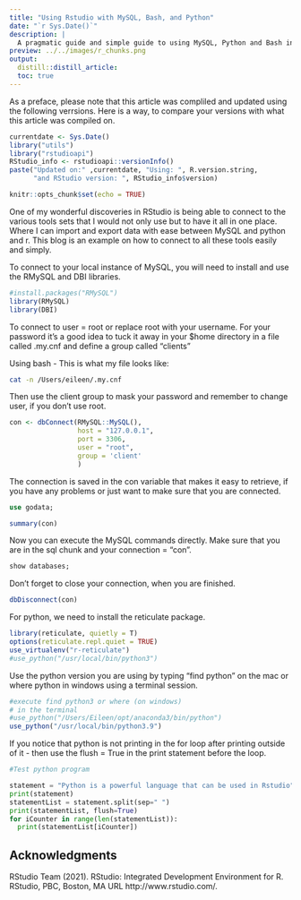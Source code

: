 ```yaml
---
title: "Using Rstudio with MySQL, Bash, and Python"
date: "`r Sys.Date()`"
description: |
  A pragmatic guide and simple guide to using MySQL, Python and Bash inside RStudio  
preview: ../../images/r_chunks.png
output: 
  distill::distill_article:
  toc: true
---  
```


As a preface, please note that this article was compliled and updated using the following verrsions. Here is a way, to compare your versions with what this article was compiled on.

```r
currentdate <- Sys.Date()
library("utils")
library("rstudioapi")
RStudio_info <- rstudioapi::versionInfo()
paste("Updated on:" ,currentdate, "Using: ", R.version.string,
      "and RStudio version: ", RStudio_info$version)

```


```r
knitr::opts_chunk$set(echo = TRUE)
```

One of my wonderful discoveries in RStudio is being able to connect to the various tools sets that I would not only use but to have it all in one place. Where I can import and export data with ease between MySQL and python and r. This blog is an example on how to connect to all these tools easily and simply. 

To connect to your local instance of MySQL, you will need to install and use the RMySQL and DBI libraries. 

```r
#install.packages("RMySQL")
library(RMySQL)
library(DBI)
```

To connect to user = root or replace root with your username. For your password it's a good idea to tuck it away in your $home directory in a file called .my.cnf and define a group called "clients"

Using bash - This is what my file looks like:

```bash
cat -n /Users/eileen/.my.cnf
```

Then use the client group to mask your password and remember to change user, if you don't use root.

```r
con <- dbConnect(RMySQL::MySQL(),
                 host = "127.0.0.1",
                 port = 3306, 
                 user = "root",
                 group = 'client'
                 )
```

The connection is saved in the con variable that makes it easy to retrieve, if you have any problems or just want to make sure that you are connected.

```sql
use godata;
```
 
```r
summary(con)
```
 
 Now you can execute the MySQL commands directly. Make sure that you are in the sql chunk and your connection = "con".
 
```sql
show databases;
```

Don't forget to close your connection, when you are finished.

```r
dbDisconnect(con)
```

For python, we need to install the reticulate package. 

```r
library(reticulate, quietly = T)
options(reticulate.repl.quiet = TRUE)
use_virtualenv("r-reticulate")
#use_python("/usr/local/bin/python3")
```

Use the python version you are using by typing "find python" on the mac or where python in windows using a terminal session. 

```r
#execute find python3 or where (on windows)
# in the terminal
#use_python("/Users/Eileen/opt/anaconda3/bin/python")
use_python("/usr/local/bin/python3.9")
```

If you notice that python is not printing in the for loop after printing outside of it - then use the flush = True in the print statement before the loop.

```python
#Test python program

statement = "Python is a powerful language that can be used in Rstudio"
print(statement)
statementList = statement.split(sep=" ")
print(statementList, flush=True)
for iCounter in range(len(statementList)):
  print(statementList[iCounter])
```

## Acknowledgments {.appendix}

  RStudio Team (2021). RStudio: Integrated Development
  Environment for R. RStudio, PBC, Boston, MA URL
  http://www.rstudio.com/.
